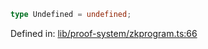 ```ts
type Undefined = undefined;
```

Defined in: [lib/proof-system/zkprogram.ts:66](https://github.com/o1-labs/o1js/blob/fca908c243ee8e908efacaf73a882d48759e675a/src/lib/proof-system/zkprogram.ts#L66)
